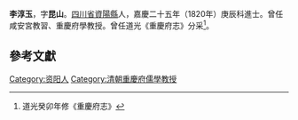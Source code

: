 '''李淳玉'''{{BD|？年||？年||catIdx=L李}}，字'''昆山'''。[[四川省|四川省]][[資陽縣|資陽縣]]人，嘉慶二十五年（1820年）庚辰科進士。曾任咸安宮教習、重慶府學教授。曾任道光《重慶府志》分采<ref>道光癸卯年修《重慶府志》</ref>。

==參考文獻==
{{Reflist}}

{{嘉慶二十五年庚辰科殿試金榜}}

{{Authority control}}

{{DEFAULTSORT:L李}}
[[Category:资阳人|Category:资阳人]]
[[Category:清朝重慶府儒學教授|Category:清朝重慶府儒學教授]]